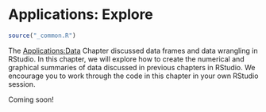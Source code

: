 # Applications: Explore {#explore-applications}

```r
source("_common.R")
```

::: {.chapterintro}
The [Applications:Data](data-applications) Chapter discussed data frames and data wrangling in RStudio.
In this chapter, we will explore how to create the numerical and graphical summaries of data discussed in previous chapters in RStudio.
We encourage you to work through the code in this chapter in 
your own RStudio session.
:::

::: {.underconstruction}
Coming soon!
:::
